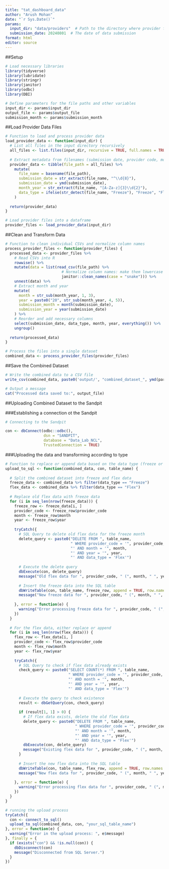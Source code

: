 ```yaml
---
title: "tat_dashboard_data"
author: "Arush Mohan"
date: "`r Sys.Date()`"
params:
  input_dir: "data/providers"  # Path to the directory where provider folders are stored
  submission_date: 20240801  # The date of data submission 
format: html
editor: source
---
```


##Setup

```r
# Load necessary libraries
library(tidyverse)
library(lubridate)
library(stringr)
library(janitor)
library(odbc)
library(DBI)

# Define parameters for the file paths and other variables
input_dir <- params$input_dir
output_file <- params$output_file
submission_month <- params$submission_month

```

##Load Provider Data Files

```r

# Function to load and process provider data
load_provider_data <- function(input_dir) {
  # List all files in the input directory recursively
  all_files <- list.files(input_dir, recursive = TRUE, full.names = TRUE, pattern = "*.csv")
  
  # Extract metadata from filenames (submission date, provider code, month-year, data type)
  provider_data <- tibble(file_path = all_files) %>%
    mutate(
      file_name = basename(file_path),
      submission_date = str_extract(file_name, "^\\d{8}"),
      submission_date = ymd(submission_date),
      month_year = str_extract(file_name, "[A-Za-z]{3}\\d{2}"),
      data_type = ifelse(str_detect(file_name, "Freeze"), "Freeze", "Flex")
    )
  
  return(provider_data)
}

# Load provider files into a dataframe
provider_files <- load_provider_data(input_dir)


```

##Clean and Transform Data

```r

# Function to clean individual CSVs and normalize column names
process_provider_files <- function(provider_files) {
  processed_data <- provider_files %>%
    # Read CSVs into R
    rowwise() %>%
    mutate(data = list(read_csv(file_path) %>%
                         # Normalize column names: make them lowercase and replace spaces with underscores
                         janitor::clean_names(case = "snake"))) %>%
    unnest(data) %>%
    # Extract month and year
    mutate(
      month = str_sub(month_year, 1, 3),
      year = paste0("20", str_sub(month_year, 4, 5)),
      submission_month = month(submission_date),
      submission_year = year(submission_date)
    ) %>%
    # Reorder and add necessary columns
    select(submission_date, data_type, month, year, everything()) %>%
    ungroup()
  
  return(processed_data)
}

# Process the files into a single dataset
combined_data <- process_provider_files(provider_files)

```

##Save the Combined Dataset

```r

# Write the combined data to a CSV file
write_csv(combined_data, paste0('output/', "combined_dataset_", ymd(params$submission_date), ".csv"))

# Output a message
cat("Processed data saved to:", output_file)

```

##Uploading Combined Dataset to the Sandpit

###Establishing a connection ot the Sandpit

```r

# Connecting to the Sandpit

con <- dbConnect(odbc::odbc(), 
                 dsn = "SANDPIT",
                 database = "Data_Lab_NCL",
                 TrustedConnection = TRUE)
```

###Uploading the data and transforming according to type

```r

# Function to replace or append data based on the data type (freeze or flex)
upload_to_sql <- function(combined_data, con, table_name) {
  
  # Split the combined dataset into freeze and flex data
  freeze_data <- combined_data %>% filter(data_type == "Freeze")
  flex_data <- combined_data %>% filter(data_type == "Flex")
  
  # Replace old flex data with freeze data
  for (i in seq_len(nrow(freeze_data))) {
    freeze_row <- freeze_data[i, ]
    provider_code <- freeze_row$provider_code
    month <- freeze_row$month
    year <- freeze_row$year
    
    tryCatch({
      # SQL Query to delete old flex data for the freeze month
      delete_query <- paste0("DELETE FROM ", table_name, 
                             " WHERE provider_code = '", provider_code, 
                             "' AND month = '", month, 
                             "' AND year = '", year, 
                             "' AND data_type = 'Flex'")
      
      # Execute the delete query
      dbExecute(con, delete_query)
      message("Old flex data for ", provider_code, " (", month, " ", year, ") successfully deleted.")
      
      # Insert the freeze data into the SQL table
      dbWriteTable(con, table_name, freeze_row, append = TRUE, row.names = FALSE)
      message("New freeze data for ", provider_code, " (", month, " ", year, ") successfully uploaded.")
      
    }, error = function(e) {
      warning("Error processing freeze data for ", provider_code, " (", month, " ", year, "): ", e$message)
    })
  }
  
  # For the flex data, either replace or append
  for (i in seq_len(nrow(flex_data))) {
    flex_row <- flex_data[i, ]
    provider_code <- flex_row$provider_code
    month <- flex_row$month
    year <- flex_row$year
    
    tryCatch({
      # SQL Query to check if flex data already exists
      check_query <- paste0("SELECT COUNT(*) FROM ", table_name, 
                            " WHERE provider_code = '", provider_code, 
                            "' AND month = '", month, 
                            "' AND year = '", year, 
                            "' AND data_type = 'Flex'")
      
      # Execute the query to check existence
      result <- dbGetQuery(con, check_query)
      
      if (result[1, 1] > 0) {
        # If flex data exists, delete the old flex data
        delete_query <- paste0("DELETE FROM ", table_name, 
                               " WHERE provider_code = '", provider_code, 
                               "' AND month = '", month, 
                               "' AND year = '", year, 
                               "' AND data_type = 'Flex'")
        dbExecute(con, delete_query)
        message("Existing flex data for ", provider_code, " (", month, " ", year, ") successfully deleted.")
      }
      
      # Insert the new flex data into the SQL table
      dbWriteTable(con, table_name, flex_row, append = TRUE, row.names = FALSE)
      message("New flex data for ", provider_code, " (", month, " ", year, ") successfully uploaded.")
      
    }, error = function(e) {
      warning("Error processing flex data for ", provider_code, " (", month, " ", year, "): ", e$message)
    })
  }
}

# running the upload process
tryCatch({
  con <- connect_to_sql()
  upload_to_sql(combined_data, con, "your_sql_table_name")
}, error = function(e) {
  warning("Error in the upload process: ", e$message)
}, finally = {
  if (exists("con") && !is.null(con)) {
    dbDisconnect(con)
    message("Disconnected from SQL Server.")
  }
})


```
